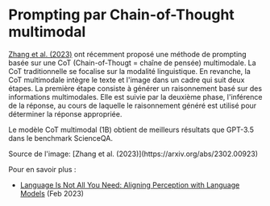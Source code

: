 # Prompting par Chain-of-Thought multimodal


[Zhang et al. (2023)](https://arxiv.org/abs/2302.00923) ont récemment proposé une méthode de prompting basée sur une CoT (Chain-of-Thougt = chaîne de pensée) multimodale. La CoT traditionnelle se focalise sur la modalité linguistique. En revanche, la CoT multimodale intègre le texte et l'image dans un cadre qui suit deux étapes. La première étape consiste à générer un raisonnement basé sur des informations multimodales. Elle est suivie par la deuxième phase, l'inférence de la réponse, au cours de laquelle le raisonnement généré est utilisé pour déterminer la réponse appropriée.

Le modèle CoT multimodal (1B) obtient de meilleurs résultats que GPT-3.5 dans le benchmark ScienceQA.

<Screenshot src={MCOT} alt="MCOT" />
Source de l'image: [Zhang et al. (2023)](https://arxiv.org/abs/2302.00923)

Pour en savoir plus :
- [Language Is Not All You Need: Aligning Perception with Language Models](https://arxiv.org/abs/2302.14045) (Feb 2023)
